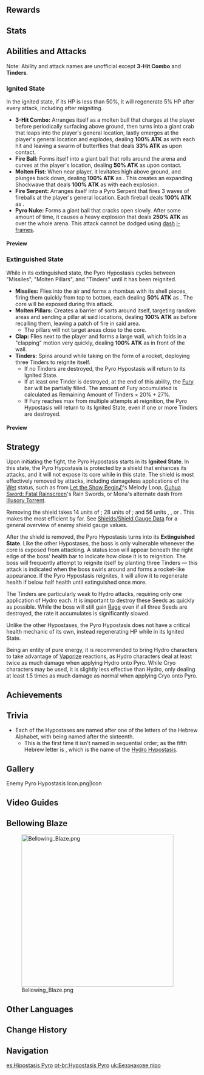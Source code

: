 {{Enemy Infobox
|title    = Ayin
|image    = Enemy Pyro Hypostasis.png
|element  = Pyro
|type     = Normal Bosses
|family   = Elemental Lifeforms
|group    = Hypostases
|location = [[Kannazuka]], [[Inazuma]]
|ability1 = Healing
|ability2 = Shield
|ability3 = Invincibility Frames
|ability4 = Fury
|drops    = Smoldering Pearl
}}
{{Description|Code Name: Ayin. A high-purity [[Pyro]] entity.<br />Elemental hypostases have the ability to often enter a sort of "emergency restart" phase when they are about to be destroyed and can revive themselves in this way.<br />Such rapid regeneration is not possessed even by most creatures for whom survival is the top priority.|[[Adventurer Handbook]]}}
{{Enemy Intro}}

==Rewards==
{{World Boss Rewards
|gem       = Agnidus Agate
|exclusive = Smoldering Pearl
|sets      = Adventurer,Instructor,Berserker,Prayers for Illumination
}}

==Stats==
{{Enemy Stats
|pyro_res     = Immune
|atk_ratio    = 6
|hp_ratio     = 7
|hp_type      = 1
}}

==Abilities and Attacks==
Note: Ability and attack names are unofficial except '''3-Hit Combo''' and '''Tinders'''.

===Ignited State===
In the ignited state, if its HP is less than 50%, it will regenerate 5% HP after every attack, including after reigniting.
*'''3-Hit Combo:''' Arranges itself as a molten bull that charges at the player before periodically surfacing above ground, then turns into a giant crab that leaps into the player's general location, lastly emerges at the player's general location and explodes, dealing '''100% ATK''' as {{Color|AoE Pyro DMG}} with each hit and leaving a swarm of butterflies that deals '''33% ATK''' as {{Color|Pyro DMG}} upon contact.
*'''Fire Ball:''' Forms itself into a giant ball that rolls around the arena and curves at the player's location, dealing '''50% ATK''' as {{Color|Pyro DMG}} upon contact.
*'''Molten Fist:''' When near player, it levitates high above ground, and plunges back down, dealing '''100% ATK''' as {{Color|AoE Pyro DMG}}. This creates an expanding Shockwave that deals '''100% ATK''' as {{Color|AoE Pyro DMG}} with each explosion.
*'''Fire Serpent:''' Arranges itself into a Pyro Serpent that fires 3 waves of fireballs at the player's general location. Each fireball deals '''100% ATK''' as {{Color|Pyro DMG}}.
*'''Pyro Nuke:''' Forms a giant ball that cracks open slowly. After some amount of time, it causes a heavy explosion that deals '''250% ATK''' as {{Color|AoE Pyro DMG}} over the whole arena. This attack cannot be dodged using [[Sprinting#Dash|dash]] [[Invincibility Frames|i-frames]].

====Preview====
{{Preview
|size=185px
|file1=Pyro Hypostasis 3 Hit Combo
|caption1=3-Hit Combo

|file2=Pyro Hypostasis Roll
|caption2=Fire Ball

|file3=Pyro Hypostasis Molten Fist
|caption3=Molten Fist

|file4=Pyro Hypostasis Fire Serpent
|caption4=Fire Serpent

|file5=Pyro Hypostasis Nuke
|caption5=Pyro Nuke
}}

===Extinguished State===
While in its extinguished state, the Pyro Hypostasis cycles between "Missiles", "Molten Pillars", and "Tinders" until it has been reignited.
* '''Missiles:''' Flies into the air and forms a rhombus with its shell pieces, firing them quickly from top to bottom, each dealing '''50% ATK''' as {{Color|Pyro DMG}}. The core will be exposed during this attack.
*'''Molten Pillars:''' Creates a barrier of sorts around itself, targeting random areas and sending a pillar at said locations, dealing '''100% ATK''' as {{Color|AoE Pyro DMG}} before recalling them, leaving a patch of fire in said area.
** The pillars will not target areas close to the core.
*'''Clap:''' Flies next to the player and forms a large wall, which folds in a "clapping" motion very quickly, dealing '''100% ATK''' as {{Color|AoE Pyro DMG}} in front of the wall.
*'''Tinders:''' Spins around while taking on the form of a rocket, deploying three Tinders to reignite itself.
**If no Tinders are destroyed, the Pyro Hypostasis will return to its Ignited State.
**If at least one Tinder is destroyed, at the end of this ability, the [[Fury]] bar will be partially filled. The amount of Fury accumulated is calculated as <math>\text{Remaining Amount of Tinders} \times 20\% + 27\%</math>.
**If Fury reaches max from multiple attempts at reignition, the Pyro Hypostasis will return to its Ignited State, even if one or more Tinders are destroyed.

====Preview====
{{Preview
|size=185px
|file1=Pyro Hypostasis Missiles
|caption1=Missiles

|file2=Pyro Hypostasis Molten Pillars
|caption2=Molten Pillars

|file3=Pyro Hypostasis Clap
|caption3=Clap

|file4=Pyro Hypostasis Tinders
|caption4=Tinders
}}

==Strategy==
Upon initiating the fight, the Pyro Hypostasis starts in its '''Ignited State'''. In this state, the Pyro Hypostasis is protected by a {{Pyro}} shield that enhances its attacks, and it will not expose its core while in this state. The shield is most effectively removed by {{Hydro}} attacks, including damageless applications of the [[Wet]] status, such as from [[Let the Show Begin♪]]'s Melody Loop, [[Guhua Sword: Fatal Rainscreen]]'s Rain Swords, or Mona's alternate dash from [[Illusory Torrent]].

Removing the shield takes 14 units of {{Hydro}}; 28 units of {{Electro}}; and 56 units {{Cryo}}, {{Anemo}}, or {{Geo}}. This makes {{Hydro}} the most efficient by far. See [[Shields/Shield Gauge Data]] for a general overview of enemy shield gauge values.

After the shield is removed, the Pyro Hypostasis turns into its '''Extinguished State'''. Like the other Hypostases, the boss is only vulnerable whenever the core is exposed from attacking. A status icon will appear beneath the right edge of the boss' health bar to indicate how close it is to reignition. The boss will frequently attempt to reignite itself by planting three Tinders &mdash; this attack is indicated when the boss swirls around and forms a rocket-like appearance. If the Pyro Hypostasis reignites, it will allow it to regenerate health if below half health until extinguished once more.

The Tinders are particularly weak to Hydro attacks, requiring only one application of Hydro each. It is important to destroy these Seeds as quickly as possible. While the boss will still gain [[Rage]] even if all three Seeds are destroyed, the rate it accumulates is significantly slowed.

Unlike the other Hypostases, the Pyro Hypostasis does not have a critical health mechanic of its own, instead regenerating HP while in its Ignited State.

Being an entity of pure {{Pyro}} energy, it is recommended to bring Hydro characters to take advantage of [[Vaporize]] reactions, as Hydro characters deal at least twice as much damage when applying Hydro onto Pyro. While Cryo characters may be used, it is slightly less effective than Hydro, only dealing at least 1.5 times as much damage as normal when applying Cryo onto Pyro.

==Achievements==
{{Achievement Topic Table|topic=Pyro Hypostasis}}

==Trivia==
* Each of the Hypostases are named after one of the letters of the Hebrew Alphabet, with {{Lang|"Ayin"|he=ע|he_rm=ʿayin}} being named after the sixteenth.
** This is the first time it isn't named in sequential order; as the fifth Hebrew letter is {{Lang|"He"|he=ה|he_rm=hē}}, which is the name of the [[Hydro Hypostasis]].

==Gallery==
<gallery hideaddbutton="true" captionalign="center">
Enemy Pyro Hypostasis Icon.png|Icon
</gallery>

==Video Guides==
{{EVT
|video1   = https://youtu.be/PCFp5rRIQwg
|caption1 = How to Easily Beat the Pyro Hypostasis
}}

==Bellowing Blaze==
{{Description|The abnormally high temperatures in northern [[Kannazuka]] have long caused a burning crystal to take form.<br />Defeat the Pyro Hypostasis in northern Kannazuka and quench the wild flames.}}
[[File:Bellowing Blaze.png|400px]]

==Other Languages==
{{Other Languages
|en      = Pyro Hypostasis
|zhs     = 无相之火
|zhs_rm  = Wúxiàng zhī Huǒ
|zht     = 無相之火
|zht_rm  = Wúxiàng zhī Huǒ
|zh_tl   = Signless Fire
|ja      = {{Rubi|無|む|相|そう|の|&nbsp;|炎|ほのお}}
|ja_rm   = Musou no Honoo
|ja_tl   = Signless Fire
|ko      = 무상의 불
|ko_rm   = Musang-ui Bul
|ko_tl   = Signless Fire
|es      = Hipostasis Pyro
|es_tl   = Pyro Hypostasis
|fr      = Hypostase Pyro
|fr_tl   = Pyro Hypostasis
|ru      = Пиро гипостазис
|ru_tl   = Pyro Hypostasis
|th      = Pyro Hypostasis
|vi      = Hỏa Nguyên Bản
|vi_tl   = Prototype Pyro
|de      = Pyro-Hypostase
|de_tl   = Pyro Hypostasis
|id      = Pyro Hypostasis
|pt      = Hypostasis Pyro
|pt_tl   = Pyro Hypostasis
}}

==Change History==
{{Change History|2.0}}

==Navigation==
{{Enemy Navbox|type=bosses}}

[[es:Hipostasis Pyro]]
[[pt-br:Hypostasis Pyro]]
[[uk:Беззнакове піро]]